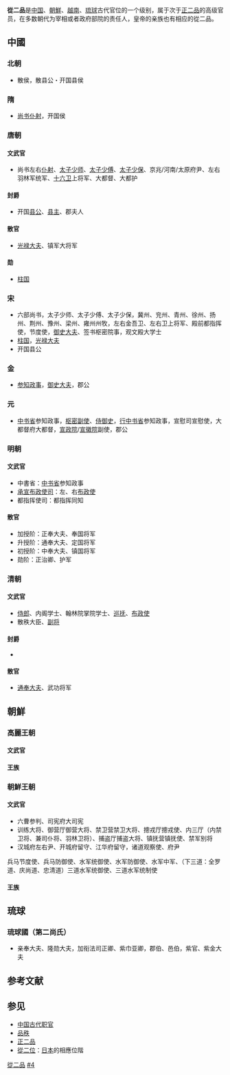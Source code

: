 '''從二品'''是[[中国|中国]]、[[朝鮮半島|朝鮮]]、[[越南|越南]]、[[琉球|琉球]]古代官位的一个级别，属于次于[[正二品|正二品]]的高级官员，在多数朝代为宰相或者政府部院的责任人，皇帝的亲族也有相应的從二品。
==中國==
===北朝===
*散侯，散县公・开国县侯
===隋===
*[[尚书仆射|尚书仆射]]，开国侯
===唐朝===
{{main|唐朝官職表}}
====文武官====
*尚书左右[[仆射|仆射]]、[[太子少师|太子少师]]、[[太子少傅|太子少傅]]、[[太子少保|太子少保]]、京兆/河南/太原府尹、左右羽林军统军、[[十六卫|十六卫]]上将军、大都督、大都护
====封爵====
*开国[[县公|县公]]、[[县主|县主]]、郡夫人
====散官====
*[[光禄大夫|光禄大夫]]、镇军大将军
====勋====
*[[柱国|柱国]]
===宋===
*六部尚书，太子少师、太子少傅、太子少保，冀州、兖州、青州、徐州、扬州、荆州、豫州、梁州、雍州州牧，左右金吾卫、左右卫上将军、殿前都指挥使，节度使，[[御史大夫|御史大夫]]、签书枢密院事，观文殿大学士
*[[柱国|柱国]]，[[光禄大夫|光禄大夫]]
*开国县公
===金===
*[[参知政事|参知政事]]，[[御史大夫|御史大夫]]，郡公
===元===
*[[中书省|中书省]]参知政事，[[枢密副使|枢密副使]]、[[侍御史|侍御史]]，[[行中书省|行中书省]]参知政事，宣慰司宣慰使，大都督府大都督，[[宣政院|宣政院]]/[[宣徽院|宣徽院]]副使，郡公
===明朝===
{{main|明朝官職表}}
====文武官====
*中書省：[[中书省|中书省]]参知政事
*[[承宣布政使司|承宣布政使司]]：左、右[[布政使|布政使]]
*都指挥使司：都指挥同知
====散官====
*加授阶：正奉大夫、奉国将军
*升授阶：通奉大夫、定国将军
*初授阶：中奉大夫、镇国将军
*勋阶：正治卿、护军
===清朝===
{{main|清朝官職表}}
====文武官====
*[[侍郎|侍郎]]、内阁学士、翰林院掌院学士、[[巡抚|巡抚]]、[[布政使|布政使]]
*散秩大臣、[[副将|副将]]
====封爵====
*
====散官====
*[[通奉大夫|通奉大夫]]、武功将军
==朝鮮==
===高麗王朝===
====文武官====
====王族====
===朝鮮王朝===
====文武官====
*六曹参判、司宪府大司宪
*训练大将、御营厅御营大将、禁卫营禁卫大将、摠戎厅摠戎使、内三厅（内禁卫将、兼司仆将、羽林卫将）、捕盗厅捕盗大将、镇抚营镇抚使、禁军别将
*汉城府左右尹、开城府留守、江华府留守，诸道观察使、府尹
兵马节度使、兵马防御使、水军统御使、水军防御使、水军中军、（下三道：全罗道、庆尚道、忠清道）三道水军统御使、三道水军统制使
====王族====
==琉球==
===琉球國（第二尚氏）===
{{main|琉球位階}}
*亲奉大夫、隆勋大夫，加衔法司正卿、紫巾亚卿，郡伯、邑伯，紫官、紫金大夫
== 参考文献 ==
{{Reflist}}

== 参见 ==
* [[中国古代职官|中国古代职官]]
* [[品秩|品秩]]
* [[正二品|正二品]]
* [[從二位|從二位]]：[[日本|日本]]的相應位階

{{中國品秩}}
[[Category:從二品|]]
[[Category:品秩|#4]]